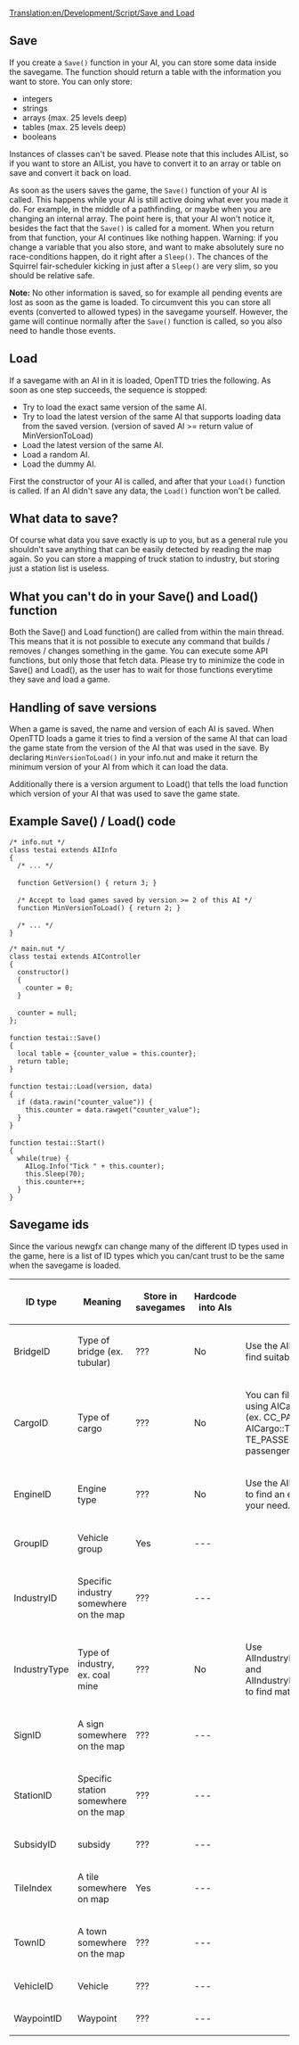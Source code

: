 [[Translation:en/Development/Script/Save and Load]]
{{en/Development/Script/Navigation}}

== Save ==
If you create a <code>Save()</code> function in your AI, you can store some data inside the savegame. The function should return a table with the information you want to store. You can only store:
* integers
* strings
* arrays (max. 25 levels deep)
* tables (max. 25 levels deep)
* booleans

Instances of classes can't be saved. Please note that this includes AIList, so if you want to store an AIList, you have to convert it to an array or table on save and convert it back on load.

As soon as the users saves the game, the <code>Save()</code> function of your AI is called. This happens while your AI is still active doing what ever you made it do. For example, in the middle of a pathfinding, or maybe when you are changing an internal array. The point here is, that your AI won't notice it, besides the fact that the <code>Save()</code> is called for a moment. When you return from that function, your AI continues like nothing happen. Warning: if you change a variable that you also store, and want to make absolutely sure no race-conditions happen, do it right after a <code>Sleep()</code>. The chances of the Squirrel fair-scheduler kicking in just after a <code>Sleep()</code> are very slim, so you should be relative safe.

'''Note:''' No other information is saved, so for example all pending events are lost as soon as the game is loaded. To circumvent this you can store all events (converted to allowed types) in the savegame yourself. However, the game will continue normally after the <code>Save()</code> function is called, so you also need to handle those events.

== Load ==
If a savegame with an AI in it is loaded, OpenTTD tries the following. As soon as one step succeeds, the sequence is stopped:
* Try to load the exact same version of the same AI.
* Try to load the latest version of the same AI that supports loading data from the saved version. (version of saved AI >= return value of MinVersionToLoad)
* Load the latest version of the same AI.
* Load a random AI.
* Load the dummy AI.

First the constructor of your AI is called, and after that your <code>Load()</code> function is called. If an AI didn't save any data, the <code>Load()</code> function won't be called.

== What data to save? ==
Of course what data you save exactly is up to you, but as a general rule you shouldn't save anything that can be easily detected by reading the map again. So you can store a mapping of truck station to industry, but storing just a station list is useless.

== What you can't do in your Save() and Load() function ==
Both the Save() and Load function() are called from within the main thread. This means that it is not possible to execute any command that builds / removes / changes something in the game. You can execute some API functions, but only those that fetch data. Please try to minimize the code in Save() and Load(), as the user has to wait for those functions everytime they save and load a game.

== Handling of save versions ==
When a game is saved, the name and version of each AI is saved. When OpenTTD loads a game it tries to find a version of the same AI that can load the game state from the version of the AI that was used in the save. By declaring <code>MinVersionToLoad()</code> in your info.nut and make it return the minimum version of your AI from which it can load the data.

Additionally there is a version argument to Load() that tells the load function which version of your AI that was used to save the game state.

== Example Save() / Load() code ==
 /* info.nut */
 class testai extends AIInfo
 {
   /* ... */
 
   function GetVersion() { return 3; }
 
   /* Accept to load games saved by version >= 2 of this AI */
   function MinVersionToLoad() { return 2; } 
 
   /* ... */
 }

 /* main.nut */
 class testai extends AIController
 {
   constructor()
   {
     counter = 0;
   }
 
   counter = null;
 };
 
 function testai::Save()
 {
   local table = {counter_value = this.counter};
   return table;
 }
 
 function testai::Load(version, data)
 {
   if (data.rawin("counter_value")) {
     this.counter = data.rawget("counter_value");
   }
 }
 
 function testai::Start()
 {
   while(true) {
     AILog.Info("Tick " + this.counter);
     this.Sleep(70);
     this.counter++;
   }
 }


== Savegame ids ==
Since the various newgfx can change many of the different ID types used in the game, here is a list of ID types which you can/cant trust to be the same when the savegame is loaded.

{| border="1"
|-
! ID type
! Meaning
! Store in savegames
! Hardcode into AIs
! Note
|-
| BridgeID
| Type of bridge (ex. tubular)
| ???
| No
| Use the AIBridge::* function to find suitable bridge type.
|-
| CargoID
| Type of cargo
| ???
| No
| You can filter the AICargoList using AICargo::CargoClass (ex. CC_PASSENGERS) or AICargo::TownEffect (ex. TE_PASSENGERS) to get the passenger cargoID
|-
| EngineID
| Engine type
| ???
| No
| Use the AIEngine::* functions to find an engineID that suits your need.
|-
| GroupID
| Vehicle group
| Yes
| ---
| 
|-
| IndustryID
| Specific industry somewhere on the map
| ???
| ---
| 
|-
| IndustryType
| Type of industry, ex. coal mine
| ???
| No
| Use AIIndustryList_CargoAccepting and AIIndustryList_CargoProducing to find matching pairs.
|-
| SignID
| A sign somewhere on the map
| ???
| ---
| 
|-
| StationID
| Specific station somewhere on the map
| ???
| ---
| 
|-
| SubsidyID
| subsidy
| ???
| ---
| 
|-
| TileIndex
| A tile somewhere on map
| Yes
| ---
| 
|-
| TownID
| A town somewhere on the map
| ???
| ---
| 
|-
| VehicleID
| Vehicle
| ???
| ---
| 
|-
| WaypointID
| Waypoint
| ???
| ---
| 
|}